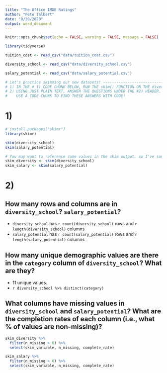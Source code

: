 ```yaml
---
title: "The Office IMDB Ratings"
author: "Pete Talbert"
date: "8/20/2020"
output: word_document
---
```


```r
knitr::opts_chunk$set(echo = FALSE, warning = FALSE, message = FALSE)

library(tidyverse)

tuition_cost <- read_csv("data/tuition_cost.csv")

diversity_school <- read_csv("data/diversity_school.csv")

salary_potential <- read_csv("data/salary_potential.csv")
```

```r
# Let's practice skimming our new datasets! -----------------------------------
# 1) IN THE # 1) CODE CHUNK BELOW, RUN THE skim() FUNCTION ON THE diversity_school AND salary_potential DATASETS. DON'T FORGET TO LOAD THE PACKAGE!
# 2) USING JUST PLAIN TEXT, ANSWER THE QUESTIONS UNDER THE #2) HEADER. USE THE MARKDOWN SYNTAX TO MAKE AN UNORDERED LIST AND/OR USE INLINE R CODE OR
#    USE A CODE CHUNK TO FIND THESE ANSWERS WITH CODE!
```

# 1)

```r
# install.packages("skimr")
library(skimr)

skim(diversity_school)
skim(salary_potential)

# You may want to reference some values in the skim output, so I've saved these as objects.
skim_diversity <- skim(diversity_school)
skim_salary <- skim(salary_potential)
```

# 2)

## How many rows and columns are in `diversity_school`? `salary_potential`?

* `diversity_school` has `r count(diversity_school)` rows and `r length(diversity_school)` columns
* `salary_potential` has `r count(salary_potential)` rows and `r length(salary_potential)` columns

## How many unique demographic values are there in the `category` column of `diversity_school`? What are they?

* 11 unique values.
* `r diversity_school %>% distinct(category)`

## What columns have missing values in `diversity_school` and `salary_potential`? What are the completion rates of each column (i.e., what % of values are non-missing)?

```r
skim_diversity %>% 
  filter(n_missing > 0) %>% 
  select(skim_variable, n_missing, complete_rate)

skim_salary %>% 
  filter(n_missing > 0) %>% 
  select(skim_variable, n_missing, complete_rate)
```


